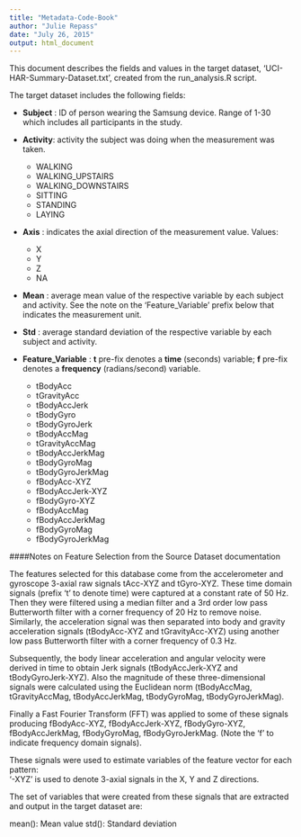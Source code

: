 ```yaml
---
title: "Metadata-Code-Book"
author: "Julie Repass"
date: "July 26, 2015"
output: html_document
---
```

This document describes the fields and values in the target dataset, ‘UCI-HAR-Summary-Dataset.txt’, created from the run_analysis.R script.

The target dataset includes the following fields:

- **Subject** : ID of person wearing the Samsung device.  Range of 1-30 which includes all participants in the study.

- **Activity**: activity the subject was doing when the measurement was taken. 

    + WALKING
    + WALKING_UPSTAIRS
    + WALKING_DOWNSTAIRS
    + SITTING
    + STANDING
    + LAYING
    
- **Axis** : indicates the axial direction of the measurement value. Values:

    + X
    + Y
    + Z 
    + NA
    
- **Mean** : average mean value of the respective variable by each subject and activity.  See the note on the 'Feature_Variable' prefix below that indicates the measurement unit.

- **Std** : average standard deviation of the respective variable by each subject and activity.

- **Feature_Variable** : **t** pre-fix denotes a **time** (seconds) variable; **f** pre-fix denotes a **frequency** (radians/second) variable.

    + tBodyAcc
    + tGravityAcc
    + tBodyAccJerk
    + tBodyGyro
    + tBodyGyroJerk
    + tBodyAccMag
    + tGravityAccMag
    + tBodyAccJerkMag
    + tBodyGyroMag
    + tBodyGyroJerkMag
    + fBodyAcc-XYZ
    + fBodyAccJerk-XYZ
    + fBodyGyro-XYZ
    + fBodyAccMag
    + fBodyAccJerkMag
    + fBodyGyroMag
    + fBodyGyroJerkMag

####Notes on Feature Selection from the Source Dataset documentation

The features selected for this database come from the accelerometer and gyroscope 3-axial raw signals tAcc-XYZ and tGyro-XYZ. These time domain signals (prefix 't' to denote time) were captured at a constant rate of 50 Hz. Then they were filtered using a median filter and a 3rd order low pass Butterworth filter with a corner frequency of 20 Hz to remove noise. Similarly, the acceleration signal was then separated into body and gravity acceleration signals (tBodyAcc-XYZ and tGravityAcc-XYZ) using another low pass Butterworth filter with a corner frequency of 0.3 Hz. 

Subsequently, the body linear acceleration and angular velocity were derived in time to obtain Jerk signals (tBodyAccJerk-XYZ and tBodyGyroJerk-XYZ). Also the magnitude of these three-dimensional signals were calculated using the Euclidean norm (tBodyAccMag, tGravityAccMag, tBodyAccJerkMag, tBodyGyroMag, tBodyGyroJerkMag). 

Finally a Fast Fourier Transform (FFT) was applied to some of these signals producing fBodyAcc-XYZ, fBodyAccJerk-XYZ, fBodyGyro-XYZ, fBodyAccJerkMag, fBodyGyroMag, fBodyGyroJerkMag. (Note the 'f' to indicate frequency domain signals). 

These signals were used to estimate variables of the feature vector for each pattern:  
'-XYZ' is used to denote 3-axial signals in the X, Y and Z directions.


The set of variables that were created from these signals that are extracted and output in the target dataset are: 

mean(): Mean value
std(): Standard deviation
